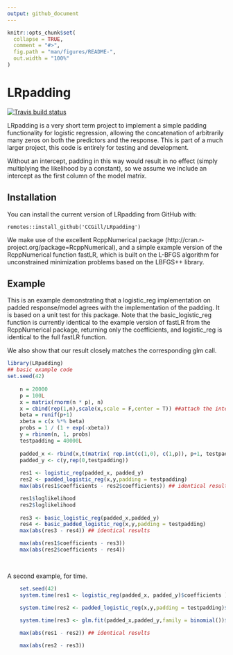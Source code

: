 ```yaml
---
output: github_document
---
```


<!-- README.md is generated from README.Rmd. Please edit that file -->

```r
knitr::opts_chunk$set(
  collapse = TRUE,
  comment = "#>",
  fig.path = "man/figures/README-",
  out.width = "100%"
)
```

# LRpadding

<!-- badges: start -->
[![Travis build status](https://travis-ci.com/CCGill/LRpadding.svg?branch=master)](https://travis-ci.com/CCGill/LRpadding)
<!-- badges: end -->

LRpadding is a very short term project to implement a simple padding functionality for logistic regression,
 allowing the concatenation of arbitrarily many zeros on both the predictors and 
the response.  This is part of a much larger project, this code is entirely for testing and development.

Without an intercept, padding in this way would result in no effect (simply multiplying the likelihood by a constant),
so we assume we include an intercept as the first column of the model matrix.

## Installation

You can install the current version of LRpadding from GitHub with:

``` 
remotes::install_github('CCGill/LRpadding')
```
We make use of the excellent RcppNumerical package (http://cran.r-project.org/package=RcppNumerical),
and a simple example version of the RcppNumerical function fastLR, which is built on the L-BFGS 
algorithm for unconstrained minimization problems based on the LBFGS++ library.


## Example

This is an example demonstrating that a logistic_reg implementation on padded response/model 
agrees with the implementation of the padding.  It is based on a unit test for this package.  Note 
that the basic_logistic_reg function is currently identical to the example version of fastLR from the RcppNumerical package, returning only the coefficients, and logistic_reg is identical to the full fastLR function.

We also show that our result closely matches the corresponding glm call.

```r
library(LRpadding)
## basic example code
set.seed(42)
    
    n = 20000
    p = 100L
    x = matrix(rnorm(n * p), n)
    x = cbind(rep(1,n),scale(x,scale = F,center = T)) ##attach the intercept
    beta = runif(p+1)
    xbeta = c(x %*% beta)
    probs = 1 / (1 + exp(-xbeta))
    y = rbinom(n, 1, probs)
    testpadding = 40000L
  
    padded_x <- rbind(x,t(matrix( rep.int(c(1,0), c(1,p)), p+1, testpadding)))
    padded_y <- c(y,rep(0,testpadding))
    
    res1 <- logistic_reg(padded_x, padded_y)
    res2 <- padded_logistic_reg(x,y,padding = testpadding)
    max(abs(res1$coefficients - res2$coefficients)) ## identical results

    res1$loglikelihood
    res2$loglikelihood
    
    res3 <- basic_logistic_reg(padded_x,padded_y)
    res4 <- basic_padded_logistic_reg(x,y,padding = testpadding)
    max(abs(res3 - res4)) ## identical results

    max(abs(res1$coefficients - res3))
    max(abs(res2$coefficients - res4))
    
    
```

A second example, for time.

```r
    set.seed(42)
    system.time(res1 <- logistic_reg(padded_x, padded_y)$coefficients )
 
    system.time(res2 <- padded_logistic_reg(x,y,padding = testpadding)$coefficients)

    system.time(res3 <- glm.fit(padded_x,padded_y,family = binomial())$coefficients)

    max(abs(res1 - res2)) ## identical results

    max(abs(res2 - res3))
    
```
